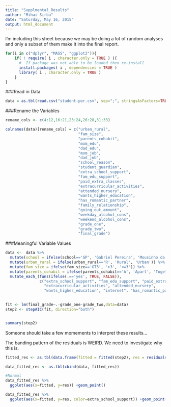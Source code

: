```yaml
---
title: "Supplmental_Results"
author: "Mihai Sirbu"
date: "Saturday, May 16, 2015"
output: html_document
---
```


I'm including this sheet because we may be doing a lot of random
analyses and only a subset of them make it into the final report. 

```r
for(i in c("dplyr", "MASS", "ggplot2")){
    if( ! require( i , character.only = TRUE ) ){
      #  If package was not able to be loaded then re-install
      install.packages( i , dependencies = TRUE )
      library( i , character.only = TRUE )
    }
}
```

###Read in Data

```r
data = as.tbl(read.csv("student-por.csv", sep=";", stringsAsFactors=TRUE))
```

###Rename the Variables

```r

rename_cols <- c(4:12,16:21,23:24,26:28,31:33)

colnames(data)[rename_cols] = c("urban_rural",
                                "fam_size",
                                "parents_cohabit",
                                "mom_edu",
                                "dad_edu",
                                "mom_job",
                                "dad_job",
                                "school_reason",
                                "student_guardian",
                                "extra_school_support",
                                "fam_edu_support",
                                "paid_extra_classes",
                                "extracurricular_activities",
                                "attended_nursery",
                                "wants_higher_education",
                                "has_romantic_partner",
                                "family_relationship",
                                "going_out_amount",
                                "weekday_alcohol_cons",
                                "weekend_alcohol_cons",
                                "grade_one",
                                "grade_two",
                                "final_grade")
```

###Meaningful Variable Values

```r
data <-  data %>% 
  mutate(school = ifelse(school=='GP', 'Gabriel Pereira', 'Mousinho da Silveira')) %>%
  mutate(urban_rural = ifelse(urban_rural=='R', 'Rural', 'Urban')) %>% 
  mutate(fam_size = ifelse(fam_size=='GT3', '>3', '<=3')) %>%
  mutate(parents_cohabit = ifelse(parents_cohabit=='A', 'Apart', 'Together')) %>%
  mutate_each_(funs(ifelse(.=='yes', TRUE, FALSE)), 
               c("extra_school_support", "fam_edu_support", "paid_extra_classes", 
                 "extracurricular_activities", "attended_nursery", 
                 "wants_higher_education", "internet", "has_romantic_partner"))
  
```

```r
fit <- lm(final_grade~.-grade_one-grade_two,data=data)
step2 <- stepAIC(fit, direction="both")


summary(step2)
```

Someone should take a few momements to interpret these results...


The banding pattern of the residuals is WEIRD. We need to investigate why
this is. 
```r
fitted_res <- as.tbl(data.frame(fitted = fitted(step2), res = residuals(step2)))

data_fitted_res <- as.tbl(cbind(data, fitted_res))

#Normal
data_fitted_res %>%
  ggplot(aes(x=fitted, y=res)) +geom_point()

data_fitted_res %>%
  ggplot(aes(x=fitted, y=res, color=extra_school_support)) +geom_point()

```
